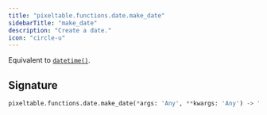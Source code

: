 ```yaml
---
title: "pixeltable.functions.date.make_date"
sidebarTitle: "make_date"
description: "Create a date."
icon: "circle-u"
---
```

Equivalent to [`datetime()`](https://docs.python.org/3/library/datetime.html#datetime.date).


## Signature

```python
pixeltable.functions.date.make_date(*args: 'Any', **kwargs: 'Any') -> "'exprs.FunctionCall'"
```


